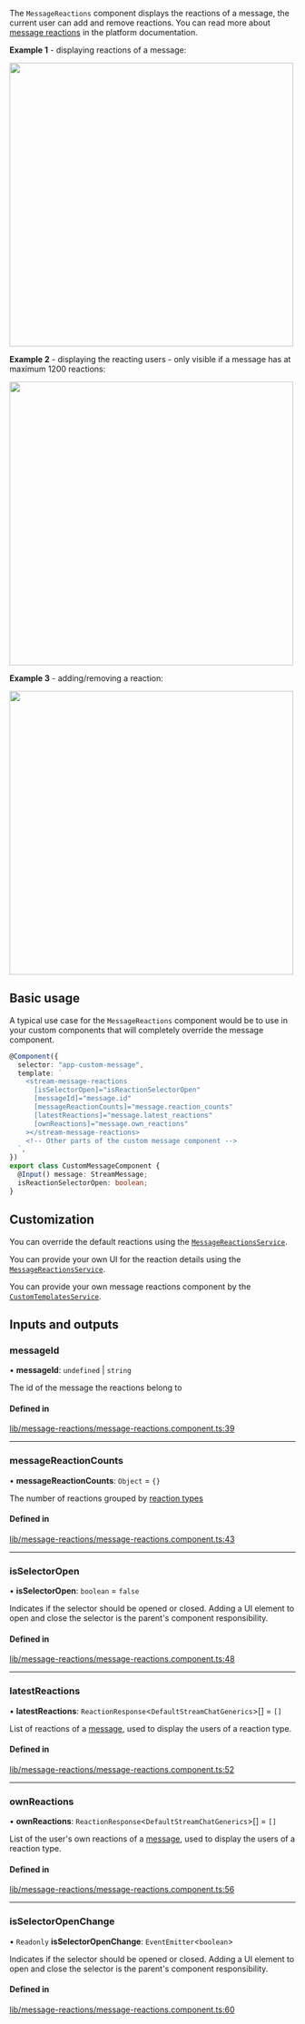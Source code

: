 
The `MessageReactions` component displays the reactions of a message, the current user can add and remove reactions. You can read more about [message reactions](https://getstream.io/chat/docs/javascript/send_reaction/?language=javascript) in the platform documentation.

**Example 1** - displaying reactions of a message:

<img src={MessageReactionsScreenshot} width="500" />

**Example 2** - displaying the reacting users - only visible if a message has at maximum 1200 reactions:

<img src={MessageReactionsDetailsScreenshot} width="500" />

**Example 3** - adding/removing a reaction:

<img src={MessageReactionsSelectorScreenshot} width="500" />

## Basic usage

A typical use case for the `MessageReactions` component would be to use in your custom components that will completely override the message component.

```typescript
@Component({
  selector: "app-custom-message",
  template: `
    <stream-message-reactions
      [isSelectorOpen]="isReactionSelectorOpen"
      [messageId]="message.id"
      [messageReactionCounts]="message.reaction_counts"
      [latestReactions]="message.latest_reactions"
      [ownReactions]="message.own_reactions"
    ></stream-message-reactions>
    <!-- Other parts of the custom message component -->
  `,
})
export class CustomMessageComponent {
  @Input() message: StreamMessage;
  isReactionSelectorOpen: boolean;
}
```

## Customization

You can override the default reactions using the [`MessageReactionsService`](../services/MessageReactionsService.mdx).

You can provide your own UI for the reaction details using the [`MessageReactionsService`](../services/MessageReactionsService.mdx).

You can provide your own message reactions component by the [`CustomTemplatesService`](../services/CustomTemplatesService.mdx).

[//]: # "Start of generated content"
## Inputs and outputs 


### messageId

• **messageId**: `undefined` \| `string`

The id of the message the reactions belong to

#### Defined in

[lib/message-reactions/message-reactions.component.ts:39](https://github.com/GetStream/stream-chat-angular/blob/147d45f/projects/stream-chat-angular/src/lib/message-reactions/message-reactions.component.ts#L39)

___

### messageReactionCounts

• **messageReactionCounts**: `Object` = `{}`

The number of reactions grouped by [reaction types](https://github.com/GetStream/stream-chat-angular/tree/master/projects/stream-chat-angular/src/lib/message-reactions/message-reactions.component.ts)

#### Defined in

[lib/message-reactions/message-reactions.component.ts:43](https://github.com/GetStream/stream-chat-angular/blob/147d45f/projects/stream-chat-angular/src/lib/message-reactions/message-reactions.component.ts#L43)

___

### isSelectorOpen

• **isSelectorOpen**: `boolean` = `false`

Indicates if the selector should be opened or closed. Adding a UI element to open and close the selector is the parent's component responsibility.

#### Defined in

[lib/message-reactions/message-reactions.component.ts:48](https://github.com/GetStream/stream-chat-angular/blob/147d45f/projects/stream-chat-angular/src/lib/message-reactions/message-reactions.component.ts#L48)

___

### latestReactions

• **latestReactions**: `ReactionResponse`<`DefaultStreamChatGenerics`\>[] = `[]`

List of reactions of a [message](../types/stream-message.mdx), used to display the users of a reaction type.

#### Defined in

[lib/message-reactions/message-reactions.component.ts:52](https://github.com/GetStream/stream-chat-angular/blob/147d45f/projects/stream-chat-angular/src/lib/message-reactions/message-reactions.component.ts#L52)

___

### ownReactions

• **ownReactions**: `ReactionResponse`<`DefaultStreamChatGenerics`\>[] = `[]`

List of the user's own reactions of a [message](../types/stream-message.mdx), used to display the users of a reaction type.

#### Defined in

[lib/message-reactions/message-reactions.component.ts:56](https://github.com/GetStream/stream-chat-angular/blob/147d45f/projects/stream-chat-angular/src/lib/message-reactions/message-reactions.component.ts#L56)

___

### isSelectorOpenChange

• `Readonly` **isSelectorOpenChange**: `EventEmitter`<`boolean`\>

Indicates if the selector should be opened or closed. Adding a UI element to open and close the selector is the parent's component responsibility.

#### Defined in

[lib/message-reactions/message-reactions.component.ts:60](https://github.com/GetStream/stream-chat-angular/blob/147d45f/projects/stream-chat-angular/src/lib/message-reactions/message-reactions.component.ts#L60)

[//]: # "End of generated content"
